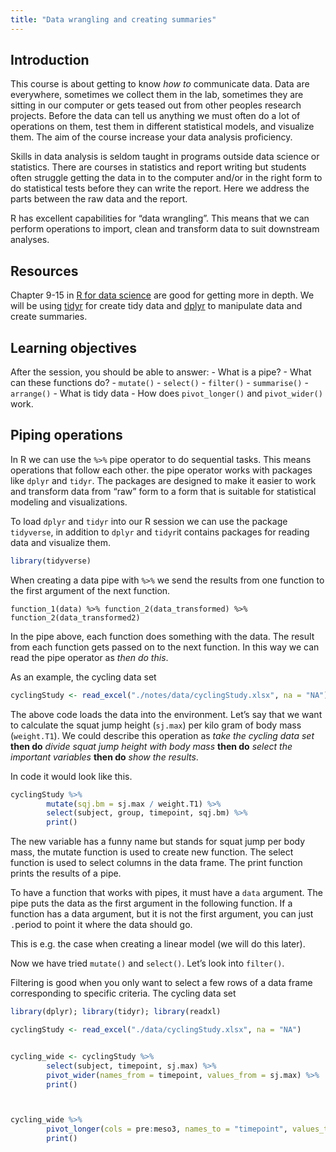 ```yaml
---
title: "Data wrangling and creating summaries"
---
```


## Introduction
This course is about getting to know *how to* communicate data. Data are everywhere, sometimes we collect them in the lab, sometimes they are sitting in our computer or gets teased out from other peoples research projects. Before the data can tell us anything we must often do a lot of operations on them, test them in different statistical models, and visualize them. The aim of the course increase your data analysis proficiency. 

Skills in data analysis is seldom taught in programs outside data science or statistics. There are courses in statistics and report writing but students often struggle getting the data in to the computer and/or in the right form to do statistical tests before they can write the report. Here we address the parts between the raw data and the report.

R has excellent capabilities for "data wrangling". This means that we can perform operations to import, clean and transform data to suit downstream analyses.  

## Resources

Chapter 9-15 in [R for data science](https://r4ds.had.co.nz/) are good for getting more in depth. We will be using [tidyr](https://tidyr.tidyverse.org/) for create tidy data and [dplyr](https://dplyr.tidyverse.org/) to manipulate data and create summaries.

## Learning objectives

After the session, you should be able to answer:
- What is a pipe?
- What can these functions do?
    - `mutate()`
    - `select()`
    - `filter()`
    - `summarise()`
    - `arrange()`
- What is tidy data
- How does `pivot_longer()` and `pivot_wider()` work.

## Piping operations
In R we can use the `%>%` pipe operator to do sequential tasks. This means operations that follow each other. the pipe operator works with packages like `dplyr` and `tidyr`. The packages are designed to make it easier to work and transform data from "raw" form to a form that is suitable for statistical modeling and visualizations.

To load `dplyr` and `tidyr` into our R session we can use the package `tidyverse`, in addition to `dplyr` and `tidyr`it contains packages for reading data and visualize them. 

```r
library(tidyverse)
```

When creating a data pipe with `%>%` we send the results from one function to the first argument of the next function.

`function_1(data) %>% function_2(data_transformed) %>% function_2(data_transformed2)` 

In the pipe above, each function does something with the data. The result from each function gets passed on to the next function. In this way we can read the pipe operator as *then do this*.

As an example, the cycling data set

```r
cyclingStudy <- read_excel("./notes/data/cyclingStudy.xlsx", na = "NA") # remember to use the na argument
```

The above code loads the data into the environment. Let's say that we want to calculate the squat jump height (`sj.max`) per kilo gram of body mass (`weight.T1`). We could describe this operation as *take the cycling data set* **then do** *divide squat jump height with body mass* **then do** *select the important variables* **then do** *show the results*.

In code it would look like this.

```r
cyclingStudy %>%
        mutate(sqj.bm = sj.max / weight.T1) %>%
        select(subject, group, timepoint, sqj.bm) %>%
        print()
```

The new variable has a funny name but stands for squat jump per body mass, the mutate function is used to create new function. The select function is used to select columns in the data frame. The print function prints the results of a pipe. 

To have a function that works with pipes, it must have a `data` argument. The pipe puts the data as the first argument in the following function. If a function has a data argument, but it is not the first argument, you can just `.`period to point it where the data should go.

This is e.g. the case when creating a linear model (we will do this later).

Now we have tried `mutate()` and `select()`. Let's look into `filter()`.

Filtering is good when you only want to select a few rows of a data frame corresponding to specific criteria. The cycling data set 


```r

library(dplyr); library(tidyr); library(readxl)

cyclingStudy <- read_excel("./data/cyclingStudy.xlsx", na = "NA")


cycling_wide <- cyclingStudy %>%
        select(subject, timepoint, sj.max) %>%
        pivot_wider(names_from = timepoint, values_from = sj.max) %>%
        print()



cycling_wide %>%
        pivot_longer(cols = pre:meso3, names_to = "timepoint", values_to = "sj.max") %>%
        print()

```


